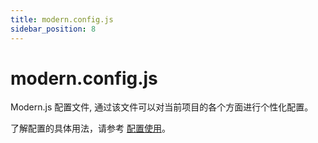 ```yaml
---
title: modern.config.js
sidebar_position: 8
---
```

# modern.config.js

Modern.js 配置文件, 通过该文件可以对当前项目的各个方面进行个性化配置。

了解配置的具体用法，请参考 [配置使用](/configure/app/usage)。

